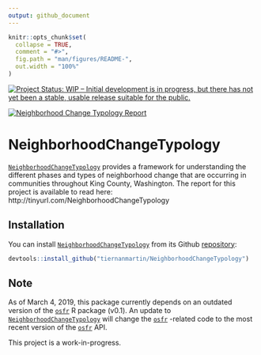 ```yaml
---
output: github_document
---
```


<!-- README.md is generated from README.Rmd. Please edit that file -->

```r
knitr::opts_chunk$set(
  collapse = TRUE,
  comment = "#>",
  fig.path = "man/figures/README-",
  out.width = "100%"
)
```

[![Project Status: WIP – Initial development is in progress, but there has not yet been a stable, usable release suitable for the public.](http://www.repostatus.org/badges/latest/wip.svg)](http://www.repostatus.org/#wip)

[![Neighborhood Change Typology Report](doc/nct-report-cover-with-logos.png)](tinyurl.com/NeighborhoodChangeTypology)

# NeighborhoodChangeTypology

[`NeighborhoodChangeTypology`](https://github.com/tiernanmartin/NeighborhoodChangeTypology) provides a framework for
understanding the different phases and types of neighborhood change that are occurring in communities throughout
King County, Washington. The report for this project is available to read here: http://tinyurl.com/NeighborhoodChangeTypology

## Installation

You can install [`NeighborhoodChangeTypology`](https://github.com/tiernanmartin/NeighborhoodChangeTypology) from
its Github [repository](https://github.com/tiernanmartin/NeighborhoodChangeTypology):

```r
devtools::install_github("tiernanmartin/NeighborhoodChangeTypology")
```

## Note

As of March 4, 2019, this package currently depends on an outdated version of the [`osfr`](https://centerforopenscience.github.io/osfr/) R package (v0.1). An update to [`NeighborhoodChangeTypology`](https://github.com/tiernanmartin/NeighborhoodChangeTypology) will change the [`osfr`](https://centerforopenscience.github.io/osfr/) -related code to the most recent version of the [`osfr`](https://centerforopenscience.github.io/osfr/) API.

This project is a work-in-progress. 
